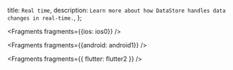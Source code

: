   title: `Real time`,
  description: `Learn more about how DataStore handles data changes in real-time.`,
};


<Fragments fragments={{ios: ios0}} />


<Fragments fragments={{android: android1}} />


<Fragments fragments={{ flutter: flutter2 }} />

